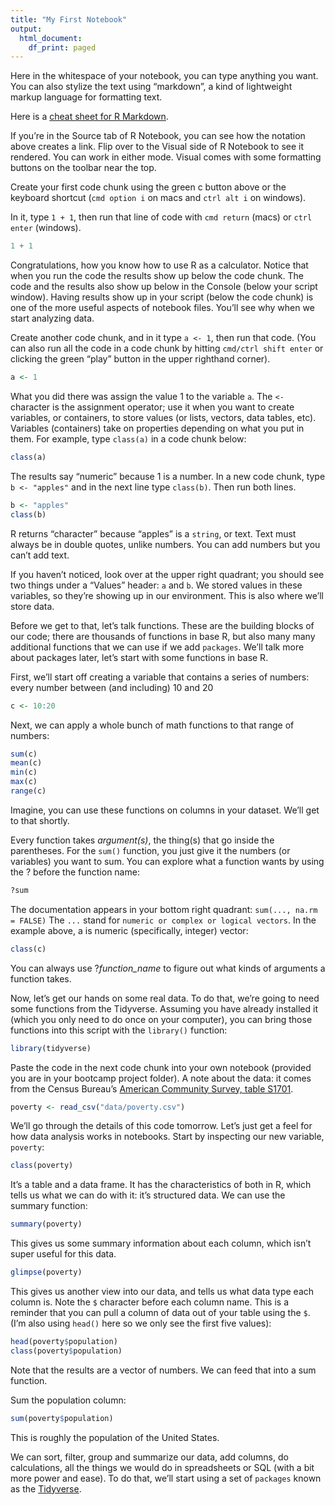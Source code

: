 ```yaml
---
title: "My First Notebook"
output:
  html_document:
    df_print: paged
---
```


Here in the whitespace of your notebook, you can type anything you want. You can also stylize the text using "markdown", a kind of lightweight markup language for formatting text.

Here is a [cheat sheet for R Markdown](https://www.rstudio.com/wp-content/uploads/2015/02/rmarkdown-cheatsheet.pdf).

If you're in the Source tab of R Notebook, you can see how the notation above creates a link. Flip over to the Visual side of R Notebook to see it rendered. You can work in either mode. Visual comes with some formatting buttons on the toolbar near the top.

Create your first code chunk using the green c button above or the keyboard shortcut (`cmd option i` on macs and `ctrl alt i` on windows).

In it, type `1 + 1`, then run that line of code with `cmd return` (macs) or `ctrl enter` (windows).

```r
1 + 1
```

Congratulations, how you know how to use R as a calculator. Notice that when you run the code the results show up below the code chunk. The code and the results also show up below in the Console (below your script window). Having results show up in your script (below the code chunk) is one of the more useful aspects of notebook files. You'll see why when we start analyzing data.

Create another code chunk, and in it type `a <- 1`, then run that code. (You can also run all the code in a code chunk by hitting `cmd/ctrl shift enter` or clicking the green "play" button in the upper righthand corner).

```r
a <- 1
```

What you did there was assign the value 1 to the variable `a`. The `<-` character is the assignment operator; use it when you want to create variables, or containers, to store values (or lists, vectors, data tables, etc). Variables (containers) take on properties depending on what you put in them. For example, type `class(a)` in a code chunk below:

```r
class(a)
```

The results say "numeric" because 1 is a number. In a new code chunk, type `b <- "apples"` and in the next line type `class(b)`. Then run both lines.

```r
b <- "apples"
class(b)
```

R returns "character" because "apples" is a `string`, or text. Text must always be in double quotes, unlike numbers. You can add numbers but you can't add text.

If you haven't noticed, look over at the upper right quadrant; you should see two things under a "Values" header: `a` and `b`. We stored values in these variables, so they're showing up in our environment. This is also where we'll store data.

Before we get to that, let's talk functions. These are the building blocks of our code; there are thousands of functions in base R, but also many many additional functions that we can use if we add `packages`. We'll talk more about packages later, let's start with some functions in base R.

First, we'll start off creating a variable that contains a series of numbers: every number between (and including) 10 and 20

```r
c <- 10:20
```

Next, we can apply a whole bunch of math functions to that range of numbers:

```r
sum(c)
mean(c)
min(c)
max(c)
range(c)
```

Imagine, you can use these functions on columns in your dataset. We'll get to that shortly.

Every function takes *argument(s)*, the thing(s) that go inside the parentheses. For the `sum()` function, you just give it the numbers (or variables) you want to sum. You can explore what a function wants by using the ? before the function name:

```r
?sum
```

The documentation appears in your bottom right quadrant: `sum(..., na.rm = FALSE)` The `...` stand for `numeric or complex or logical vectors`. In the example above, a is numeric (specifically, integer) vector:

```r
class(c)
```

You can always use ?*function_name* to figure out what kinds of arguments a function takes.

Now, let's get our hands on some real data. To do that, we're going to need some functions from the Tidyverse. Assuming you have already installed it (which you only need to do once on your computer), you can bring those functions into this script with the `library()` function:
```r
library(tidyverse)
```

Paste the code in the next code chunk into your own notebook (provided you are in your bootcamp project folder). A note about the data: it comes from the Census Bureau's [American Community Survey, table S1701](https://data.census.gov/cedsci/table?q=Poverty&tid=ACSST1Y2021.S1701).

```r
poverty <- read_csv("data/poverty.csv")
```

We'll go through the details of this code tomorrow. Let's just get a feel for how data analysis works in notebooks. Start by inspecting our new variable, `poverty`:

```r
class(poverty)
```

It's a table and a data frame. It has the characteristics of both in R, which tells us what we can do with it: it's structured data. We can use the summary function:

```r
summary(poverty)
```

This gives us some summary information about each column, which isn't super useful for this data. 

```r
glimpse(poverty)
```
This gives us another view into our data, and tells us what data type each column is. Note the `$` character before each column name. This is a reminder that you can pull a column of data out of your table using the `$`. (I'm also using `head()` here so we only see the first five values): 
```r
head(poverty$population)
class(poverty$population)
```
Note that the results are a vector of numbers. We can feed that into a sum function.

Sum the population column:

```r
sum(poverty$population)
```

This is roughly the population of the United States.

We can sort, filter, group and summarize our data, add columns, do calculations, all the things we would do in spreadsheets or SQL (with a bit more power and ease). To do that, we'll start using a set of `packages` known as the [Tidyverse](https://www.tidyverse.org/).

